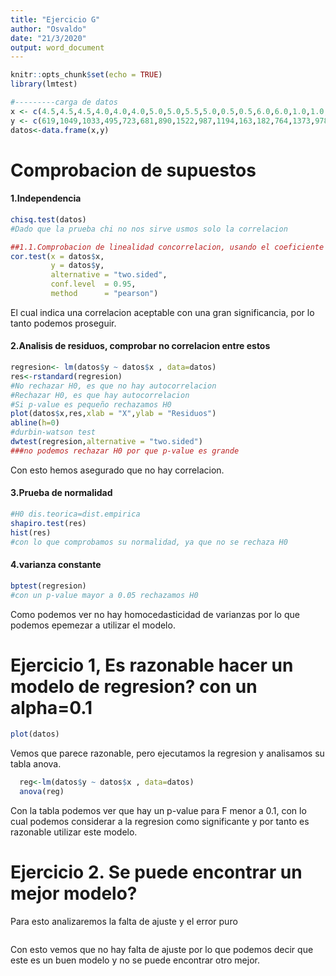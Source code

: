 ```yaml
---
title: "Ejercicio G"
author: "Osvaldo"
date: "21/3/2020"
output: word_document
---
```


```r
knitr::opts_chunk$set(echo = TRUE)
library(lmtest)
```
```r
#---------carga de datos
x <- c(4.5,4.5,4.5,4.0,4.0,4.0,5.0,5.0,5.5,5.0,0.5,0.5,6.0,6.0,1.0,1.0,1.0)
y <- c(619,1049,1033,495,723,681,890,1522,987,1194,163,182,764,1373,978,466,549)
datos<-data.frame(x,y)
```
# Comprobacion de supuestos

#### 1.Independencia
```r
chisq.test(datos)
#Dado que la prueba chi no nos sirve usmos solo la correlacion

##1.1.Comprobacion de linealidad concorrelacion, usando el coeficiente de pearson
cor.test(x = datos$x,
         y = datos$y, 
         alternative = "two.sided",
         conf.level  = 0.95,
         method      = "pearson")
```
El cual indica una correlacion aceptable con una gran significancia, por lo tanto podemos proseguir.

#### 2.Analisis de residuos, comprobar no correlacion entre estos
```r
regresion<- lm(datos$y ~ datos$x , data=datos)
res<-rstandard(regresion)
#No rechazar H0, es que no hay autocorrelacion
#Rechazar H0, es que hay autocorrelacion
#Si p-value es pequeño rechazamos H0
plot(datos$x,res,xlab = "X",ylab = "Residuos")
abline(h=0)
#durbin-watson test
dwtest(regresion,alternative = "two.sided")
###no podemos rechazar H0 por que p-value es grande
```
Con esto hemos asegurado que no hay correlacion.

#### 3.Prueba de normalidad
```r
#H0 dis.teorica=dist.empirica
shapiro.test(res)
hist(res)
#con lo que comprobamos su normalidad, ya que no se rechaza H0
```

#### 4.varianza constante
```r
bptest(regresion)
#con un p-value mayor a 0.05 rechazamos H0
```
Como podemos ver no hay homocedasticidad de varianzas por lo que podemos epemezar a utilizar el modelo.

# Ejercicio 1, Es razonable hacer un modelo de regresion? con un alpha=0.1
```r
plot(datos)
```
Vemos que parece razonable, pero ejecutamos la regresion y analisamos su tabla anova.

```r
  reg<-lm(datos$y ~ datos$x , data=datos)
  anova(reg)
```
Con la tabla podemos ver que hay un p-value para F menor a 0.1, con lo cual podemos considerar a la regresion como significante y por tanto es razonable utilizar este modelo.

# Ejercicio 2. Se puede encontrar un mejor modelo?
Para esto analizaremos la falta de ajuste y el error puro
```r

```

Con esto vemos que no hay falta de ajuste por lo que podemos decir que este es un buen modelo y no se puede encontrar otro mejor.